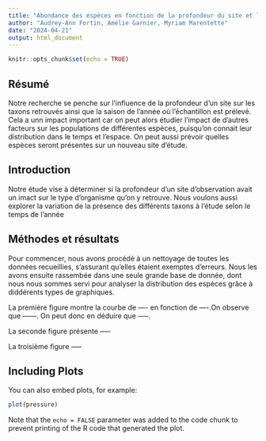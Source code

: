 ```yaml
---
title: "Abondance des espèces en fonction de la profondeur du site et le moment de l'année"
author: "Audrey-Ann Fortin, Amélie Garnier, Myriam Marentette"
date: "2024-04-21"
output: html_document
---
```


```r
knitr::opts_chunk$set(echo = TRUE)
```

## Résumé
Notre recherche se penche sur l'influence de la profondeur d'un site sur les taxons retrouvés ainsi que la saison de l'année où l'échantillon est prélevé. Cela a unn impact important car on peut alors étudier l'impact de d'autres facteurs sur les populations de différentes espèces, puisqu'on connait leur distribution dans le temps et l'espace. On peut aussi prévoir quelles espèces seront présentes sur un nouveau site d'étude.

## Introduction
Notre étude vise à déterminer si la profondeur d'un site d'observation avait un imact sur le type d'organisme qu'on y retrouve. Nous voulons aussi explorer la variation de la présence des différents taxons à l'étude selon le temps de l'année

## Méthodes et résultats
Pour commencer, nous avons procédé à un nettoyage de toutes les données recueillies, s'assurant qu'elles étaient exemptes d'erreurs. Nous les avons ensuite rassembée dans une seule grande base de donnée, dont nous nous sommes servi pour analyser la distribution des espèces grâce à diddérents types de graphiques.

La première figure montre la courbe de ---- en fonction de ----.On observe que ------. On peut donc en déduire que -----.

La seconde figure présente -----

La troisième figure -----

## Including Plots

You can also embed plots, for example:

```r
plot(pressure)
```

Note that the `echo = FALSE` parameter was added to the code chunk to prevent printing of the R code that generated the plot.
